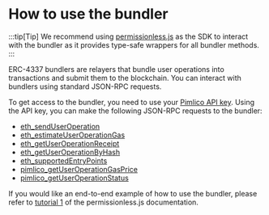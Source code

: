 # How to use the bundler

:::tip[Tip]
We recommend using [permissionless.js](/references/permissionless/reference/smart-account-actions/sendUserOperation) as the SDK to interact with the bundler as it provides type-safe wrappers for all bundler methods.
:::

ERC-4337 bundlers are relayers that bundle user operations into transactions and submit them to the blockchain. You can interact with bundlers using standard JSON-RPC requests.

To get access to the bundler, you need to use your [Pimlico API key](https://dashboard.pimlico.io/apikeys). Using the API key, you can make the following JSON-RPC requests to the bundler:

- [eth_sendUserOperation](/references/bundler/endpoints/eth_sendUserOperation)
- [eth_estimateUserOperationGas](/references/bundler/endpoints/eth_estimateUserOperationGas)
- [eth_getUserOperationReceipt](/references/bundler/endpoints/eth_getUserOperationReceipt)
- [eth_getUserOperationByHash](/references/bundler/endpoints/eth_getUserOperationByHash)
- [eth_supportedEntryPoints](/references/bundler/endpoints/eth_supportedEntryPoints)
- [pimlico_getUserOperationGasPrice](/references/bundler/endpoints/pimlico_getUserOperationGasPrice)
- [pimlico_getUserOperationStatus](/references/bundler/endpoints/pimlico_getUserOperationStatus)

If you would like an end-to-end example of how to use the bundler, please refer to [tutorial 1](/references/permissionless/tutorial/tutorial-1) of the permissionless.js documentation.
